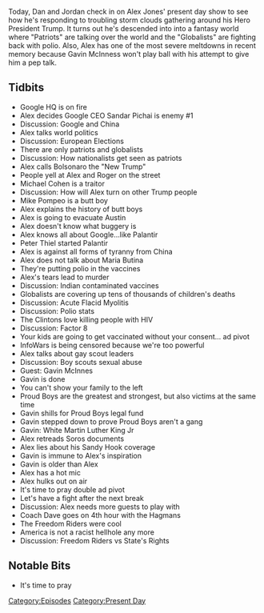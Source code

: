 {{Episode
    | title             = December 12-13, 2018
    | caption           = [https://knowledgefight.libsyn.com/knowledge-fight-december-12-13-2018 Listen to this episode on Libsyn]
    | episodeNumber     = 239
    | length            = 01:56:07
    | airDate           = December 14, 2018
    | coverageStartDate = December 12, 2018
    | coverageEndDate   = December 13, 2018
    | episodeType       = [[:Category:Present Day|Present Day]]
    | appearance        = [[Sandar Pichai]], [[Jair Bolsonaro]], [[Roger Stone]], [[Michael Cohen]], [[Mike Pompeo]], [[Peter Thiel]], [[Maria Butina]], [[Gavin McInnes]]
    | previousEpisode   = [[238: Coach Dave]]
    | nextEpisode       = [[240: March 30-31, 2009]]
}}

{{Stub}}

Today, Dan and Jordan check in on Alex Jones' present day show to see how he's responding to troubling storm clouds gathering around his Hero President Trump. It turns out he's descended into into a fantasy world where "Patriots" are talking over the world and the "Globalists" are fighting back with polio. Also, Alex has one of the most severe meltdowns in recent memory because Gavin McInness won't play ball with his attempt to give him a pep talk.

==Tidbits==

*Google HQ is on fire
*Alex decides Google CEO Sandar Pichai is enemy #1
*Discussion: Google and China
*Alex talks world politics
*Discussion: European Elections
*There are only patriots and globalists
*Discussion: How nationalists get seen as patriots
*Alex calls Bolsonaro the "New Trump"
*People yell at Alex and Roger on the street
*Michael Cohen is a traitor
*Discussion: How will Alex turn on other Trump people
*Mike Pompeo is a butt boy
*Alex explains the history of butt boys
*Alex is going to evacuate Austin
*Alex doesn't know what buggery is
*Alex knows all about Google...like Palantir
*Peter Thiel started Palantir
*Alex is against all forms of tyranny from China
*Alex does not talk about Maria Butina
*They're putting polio in the vaccines
*Alex's tears lead to murder
*Discussion: Indian contaminated vaccines
*Globalists are covering up tens of thousands of children's deaths
*Discussion: Acute Flacid Myolitis
*Discussion: Polio stats
*The Clintons love killing people with HIV
*Discussion: Factor 8
*Your kids are going to get vaccinated without your consent... ad pivot
*InfoWars is being censored because we're too powerful
*Alex talks about gay scout leaders
*Discussion: Boy scouts sexual abuse
*Guest: Gavin McInnes
*Gavin is done
*You can't show your family to the left
*Proud Boys are the greatest and strongest, but also victims at the same time
*Gavin shills for Proud Boys legal fund
*Gavin stepped down to prove Proud Boys aren't a gang
*Gavin: White Martin Luther King Jr
*Alex retreads Soros documents
*Alex lies about his Sandy Hook coverage
*Gavin is immune to Alex's inspiration
*Gavin is older than Alex
*Alex has a hot mic
*Alex hulks out on air
*It's time to pray double ad pivot
*Let's have a fight after the next break
*Discussion: Alex needs more guests to play with
*Coach Dave goes on 4th hour with the Hagmans
*The Freedom Riders were cool
*America is not a racist hellhole any more
*Discussion: Freedom Riders vs State's Rights

==Notable Bits==

*It's time to pray

[[Category:Episodes]]
[[Category:Present Day]]